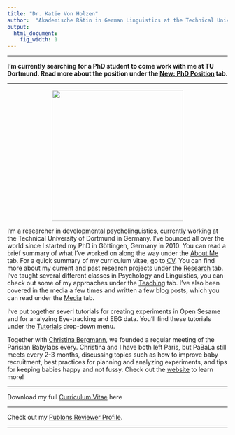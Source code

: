 ```yaml
---
title: "Dr. Katie Von Holzen"
author:  "Akademische Rätin in German Linguistics at the Technical University of Dortmund"
output:
  html_document:
    fig_width: 1
---
```


----

**I'm currently searching for a PhD student to come work with me at TU Dortmund. Read more about the position under the [New: PhD Position](Phd_ad.html) tab.**

----

<div class = "row">
  
<div class = "col-md-4">
<center><img src="images/katie_small.png" width="300px"></center>
</div>
  
<div class = "col-lg-6">
I'm a researcher in developmental psycholinguistics, currently working at the Technical University of Dortmund in Germany. I've bounced all over the world since I started my PhD in Göttingen, Germany in 2010. You can read a brief summary of what I've worked on along the way under the [About Me](About_Me.html) tab. For a quick summary of my curriculum vitae, go to [CV](CV.html). You can find more about my current and past research projects under the [Research](Research.html) tab. I've taught several different classes in Psychology and Linguistics, you can check out some of my approaches under the [Teaching](Teaching.html) tab. I've also been covered in the media a few times and written a few blog posts, which you can read under the [Media](Medial.html) tab.

I've put together severl tutorials for creating experiments in Open Sesame and for analyzing Eye-tracking and EEG data. You'll find these tutorials under the [Tutorials](Tutorials.html) drop-down menu.

Together with [Christina Bergmann](https://sites.google.com/site/chbergma/), we founded a regular meeting of the Parisian Babylabs every. Christina and I have both left Paris, but PaBaLa still meets every 2-3 months, discussing topics such as how to improve baby recruitment, best practices for planning and analyzing experiments, and tips for keeping babies happy and not fussy.  Check out the [website](https://sites.google.com/site/lscplpp/) to learn more!
</div>
</div> 
 

----

Download my full [Curriculum Vitae](cv/K_Von_Holzen_CV.pdf) here

----

Check out my [Publons Reviewer Profile](https://publons.com/researcher/1230020/katie-von-holzen/peer-review/).

----